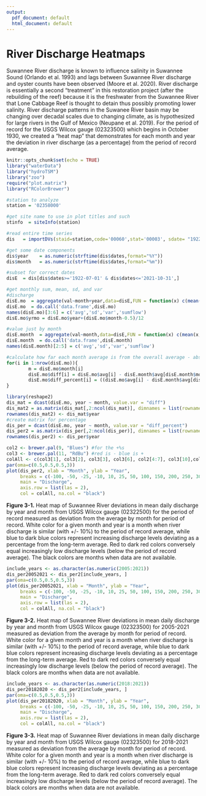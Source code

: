 ```yaml
---
output:
  pdf_document: default
  html_document: default
---
```

# River Discharge Heatmaps  
  
Suwannee River discharge is known to influence salinity in Suwannee Sound (Orlando et al. 1993) and lags between Suwannee River discharge and oyster counts have been observed (Moore et al. 2020). River discharge is essentially a second "treatment" in this restoration project (after the rebuilding of the reef) because it is the freshwater from the Suwannee River that Lone Cabbage Reef is thought to detain thus possibly promoting lower salinity. River discharge patterns in the Suwanee River basin may be changing over decadal scales due to changing climate, as is hypothesized for large rivers in the Gulf of Mexico (Neupane et al. 2019). For the period of record for the USGS Wilcox gauge (02323500) which begins in October 1930, we created a "heat map" that demonstrates for each month and year the deviation in river discharge (as a percentage) from the period of record average.  
```r
knitr::opts_chunk$set(echo = TRUE)
library("waterData")
library("hydroTSM")
library("zoo")
require("plot.matrix")
library("RColorBrewer")

```


```r
#station to analyze
station = '02358000'   

#get site name to use in plot titles and such
stinfo  = siteInfo(station)

#read entire time series
dis   = importDVs(staid=station,code='00060',stat='00003', sdate= "1922-07-01") 

#get some date components
dis$year    = as.numeric(strftime(dis$dates,format="%Y"))
dis$month   = as.numeric(strftime(dis$dates,format="%m")) 

#subset for correct dates
disE  = dis[dis$dates>='1922-07-01' & dis$dates<='2021-10-31',] 

#get monthly sum, mean, sd, and var
#discharge
disE.mo  = aggregate(val~month+year,data=disE,FUN = function(x) c(mean(x,na.rm=T),sd(x,na.rm=T),var(x,na.rm=T),sum(x)))
disE.mo  = do.call('data.frame',disE.mo)
names(disE.mo)[3:6] = c('avg','sd','var','sumflow') 
disE.mo$yrmo = disE.mo$year+(disE.mo$month-0.5)/12       

#value just by month
disE.month  = aggregate(val~month,data=disE,FUN = function(x) c(mean(x,na.rm=T),sd(x,na.rm=T),var(x,na.rm=T),sum(x)))
disE.month  = do.call('data.frame',disE.month)
names(disE.month)[2:5] = c('avg','sd','var','sumflow')

#calculate how far each month average is from the overall average - absolute difference
for(i in 1:nrow(disE.mo)){
        m = disE.mo$month[i]
        disE.mo$diff[i] = disE.mo$avg[i] - disE.month$avg[disE.month$month == m]
        disE.mo$diff_percent[i] = ((disE.mo$avg[i] - disE.month$avg[disE.month$month == m])/disE.month$avg[disE.month$month == m])*100
}

library(reshape2)
dis_mat = dcast(disE.mo, year ~ month, value.var = "diff")
dis_mat2 = as.matrix(dis_mat[,2:ncol(dis_mat)], dimnames = list(rownames = dis_mat$year, colnames = colnames(dis_mat)))
rownames(dis_mat2) <- dis_mat$year
#create matrix for percentage
dis_per = dcast(disE.mo, year ~ month, value.var = "diff_percent")
dis_per2 = as.matrix(dis_per[,2:ncol(dis_per)], dimnames = list(rownames = dis_mat$year, colnames = colnames(dis_mat)))
rownames(dis_per2) <- dis_per$year

```

```r
col2 <- brewer.pal(9, "Blues") #for the +%s
col3 <- brewer.pal(11, "RdBu") #red is - blue is +
colAll <- c(col3[1], col3[2], col3[3], col3[6], col2[4:7], col3[10],col2[8:9], col3[11], "#042333ff") 
par(oma=c(0.5,0.5,0.5,3))
plot(dis_per2, xlab = "Month", ylab = "Year",
     breaks = c(-100, -50, -25, -10, 10, 25, 50, 100, 150, 200, 250, 300, 350, 400),
     main = "Discharge",
     axis.row = list(las = 2),
     col = colAll, na.col = "black")
```
  
**Figure 3-1.**  Heat map of Suwannee River deviations in mean daily discharge by year and month from USGS Wilcox gauge (02322500) for the period of record measured as deviation from the average by month for period of record.  White color for a given month and year is a month when river discharge is similar (with +/- 10%) to the period of record average, while blue to dark blue colors represent increasing discharge levels deviating as a percentage from the long-term average.  Red to dark red colors conversely equal increasingly low discharge levels (below the period of record average). The black colors are months when data are not available.  

```r
include_years <- as.character(as.numeric(2005:2021))
dis_per20052021 <- dis_per2[include_years, ]
par(oma=c(0.5,0.5,0.5,3))
plot(dis_per20052021, xlab = "Month", ylab = "Year",
     breaks = c(-100, -50, -25, -10, 10, 25, 50, 100, 150, 200, 250, 300, 350, 400),
     main = "Discharge",
     axis.row = list(las = 2),
     col = colAll, na.col = "black")
```
  
**Figure 3-2.**  Heat map of Suwannee River deviations in mean daily discharge by year and month from USGS Wilcox gauge (02323500) for 2005-2021 measured as deviation from the average by month for period of record.  White color for a given month and year is a month when river discharge is similar (with +/- 10%) to the period of record average, while blue to dark blue colors represent increasing discharge levels deviating as a percentage from the long-term average.  Red to dark red colors conversely equal increasingly low discharge levels (below the period of record average).  The black colors are months when data are not available.


```r
include_years <- as.character(as.numeric(2018:2021))
dis_per20182020 <- dis_per2[include_years, ]
par(oma=c(0.5,0.5,0.5,3))
plot(dis_per20182020, xlab = "Month", ylab = "Year",
     breaks = c(-100, -50, -25, -10, 10, 25, 50, 100, 150, 200, 250, 300, 350, 400),
     main = "Discharge",
     axis.row = list(las = 2),
     col = colAll, na.col = "black")
```
  
**Figure 3-3.**  Heat map of Suwannee River deviations in mean daily discharge by year and month from USGS Wilcox gauge (02323500) for 2018-2021 measured as deviation from the average by month for period of record.  White color for a given month and year is a month when river discharge is similar (with +/- 10%) to the period of record average, while blue to dark blue colors represent increasing discharge levels deviating as a percentage from the long-term average.  Red to dark red colors conversely equal increasingly low discharge levels (below the period of record average).  The black colors are months when data are not available.